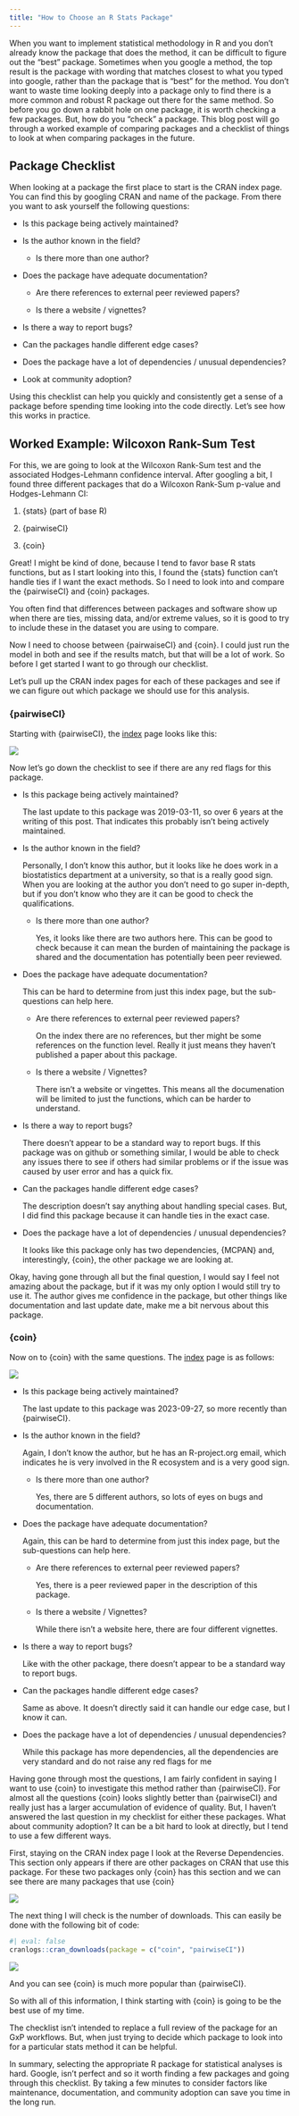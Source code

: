 ```yaml
---
title: "How to Choose an R Stats Package"
---
```


When you want to implement statistical methodology in R and you don't already know the package that does the method, it can be difficult to figure out the "best" package. Sometimes when you google a method, the top result is the package with wording that matches closest to what you typed into google, rather than the package that is "best" for the method. You don't want to waste time looking deeply into a package only to find there is a more common and robust R package out there for the same method. So before you go down a rabbit hole on one package, it is worth checking a few packages. But, how do you "check" a package. This blog post will go through a worked example of comparing packages and a checklist of things to look at when comparing packages in the future.

## Package Checklist

When looking at a package the first place to start is the CRAN index page. You can find this by googling CRAN and name of the package. From there you want to ask yourself the following questions:

-   Is this package being actively maintained?

-   Is the author known in the field?

    -   Is there more than one author?

-   Does the package have adequate documentation?

    -   Are there references to external peer reviewed papers?

    -   Is there a website / vignettes?

-   Is there a way to report bugs?

-   Can the packages handle different edge cases?

-   Does the package have a lot of dependencies / unusual dependencies?

-   Look at community adoption?

Using this checklist can help you quickly and consistently get a sense of a package before spending time looking into the code directly. Let's see how this works in practice.

## Worked Example: Wilcoxon Rank-Sum Test

For this, we are going to look at the Wilcoxon Rank-Sum test and the associated Hodges-Lehmann confidence interval. After googling a bit, I found three different packages that do a Wilcoxon Rank-Sum p-value and Hodges-Lehmann CI:

1.  {stats} (part of base R)

2.  {pairwiseCI}

3.  {coin}

Great! I might be kind of done, because I tend to favor base R stats functions, but as I start looking into this, I found the {stats} function can't handle ties if I want the exact methods. So I need to look into and compare the {pairwiseCI} and {coin} packages.

::: callout-tip
You often find that differences between packages and software show up when there are ties, missing data, and/or extreme values, so it is good to try to include these in the dataset you are using to compare.
:::

Now I need to choose between {pairwaiseCI} and {coin}. I could just run the model in both and see if the results match, but that will be a lot of work. So before I get started I want to go through our checklist.

Let's pull up the CRAN index pages for each of these packages and see if we can figure out which package we should use for this analysis.

### {pairwiseCI}

Starting with {pairwiseCI}, the [index](https://cran.r-project.org/web/packages/pairwiseCI/index.html) page looks like this:

![](images/clipboard-4202698305.png)

Now let's go down the checklist to see if there are any red flags for this package.

-   Is this package being actively maintained?

    <p style="color:blue;">

    The last update to this package was 2019-03-11, so over 6 years at the writing of this post. That indicates this probably isn't being actively maintained.

    </p>

-   Is the author known in the field?

    <p style="color:blue;">

    Personally, I don't know this author, but it looks like he does work in a biostatistics department at a university, so that is a really good sign. When you are looking at the author you don't need to go super in-depth, but if you don't know who they are it can be good to check the qualifications.

    </p>

    -   Is there more than one author?

        <p style="color:blue;">

        Yes, it looks like there are two authors here. This can be good to check because it can mean the burden of maintaining the package is shared and the documentation has potentially been peer reviewed.

        </p>

-   Does the package have adequate documentation?

    <p style="color:blue;">

    This can be hard to determine from just this index page, but the sub-questions can help here.

    </p>

    -   Are there references to external peer reviewed papers?

        <p style="color:blue;">

        On the index there are no references, but ther might be some references on the function level. Really it just means they haven't published a paper about this package.

        </p>

    -   Is there a website / Vignettes?

        <p style="color:blue;">

        There isn't a website or vingettes. This means all the documenation will be limited to just the functions, which can be harder to understand.

        </p>

-   Is there a way to report bugs?

    <p style="color:blue;">

    There doesn't appear to be a standard way to report bugs. If this package was on github or something similar, I would be able to check any issues there to see if others had similar problems or if the issue was caused by user error and has a quick fix.

    </p>

-   Can the packages handle different edge cases?

    <p style="color:blue;">

    The description doesn't say anything about handling special cases. But, I did find this package because it can handle ties in the exact case.

    </p>

-   Does the package have a lot of dependencies / unusual dependencies?

    <p style="color:blue;">

    It looks like this package only has two dependencies, {MCPAN} and, interestingly, {coin}, the other package we are looking at.

    </p>

Okay, having gone through all but the final question, I would say I feel not amazing about the package, but if it was my only option I would still try to use it. The author gives me confidence in the package, but other things like documentation and last update date, make me a bit nervous about this package.

### {coin}

Now on to {coin} with the same questions. The [index](https://cran.r-project.org/web/packages/coin/index.html) page is as follows:

![](images/clipboard-1725037014.png)

-   Is this package being actively maintained?

    <p style="color:blue;">

    The last update to this package was 2023-09-27, so more recently than {pairwiseCI}.

    </p>

-   Is the author known in the field?

    <p style="color:blue;">

    Again, I don't know the author, but he has an R-project.org email, which indicates he is very involved in the R ecosystem and is a very good sign.

    </p>

    -   Is there more than one author?

        <p style="color:blue;">

        Yes, there are 5 different authors, so lots of eyes on bugs and documentation.

        </p>

-   Does the package have adequate documentation?

    <p style="color:blue;">

    Again, this can be hard to determine from just this index page, but the sub-questions can help here.

    </p>

    -   Are there references to external peer reviewed papers?

        <p style="color:blue;">

        Yes, there is a peer reviewed paper in the description of this package.

        </p>

    -   Is there a website / Vignettes?

        <p style="color:blue;">

        While there isn't a website here, there are four different vignettes.

        </p>

-   Is there a way to report bugs?

    <p style="color:blue;">

    Like with the other package, there doesn't appear to be a standard way to report bugs.

    </p>

-   Can the packages handle different edge cases?

    <p style="color:blue;">

    Same as above. It doesn't directly said it can handle our edge case, but I know it can.

    </p>

-   Does the package have a lot of dependencies / unusual dependencies?

    <p style="color:blue;">

    While this package has more dependencies, all the dependencies are very standard and do not raise any red flags for me

    </p>

Having gone through most the questions, I am fairly confident in saying I want to use {coin} to investigate this method rather than {pairwiseCI}. For almost all the questions {coin} looks slightly better than {pairwiseCI} and really just has a larger accumulation of evidence of quality. But, I haven't answered the last question in my checklist for either these packages. What about community adoption? It can be a bit hard to look at directly, but I tend to use a few different ways.

First, staying on the CRAN index page I look at the Reverse Dependencies. This section only appears if there are other packages on CRAN that use this package. For these two packages only {coin} has this section and we can see there are many packages that use {coin}

![](images/clipboard-118256266.png)

The next thing I will check is the number of downloads. This can easily be done with the following bit of code:

```r
#| eval: false
cranlogs::cran_downloads(package = c("coin", "pairwiseCI"))

```

![](images/clipboard-3979687165.png)

And you can see {coin} is much more popular than {pairwiseCI}.

So with all of this information, I think starting with {coin} is going to be the best use of my time.

The checklist isn't intended to replace a full review of the package for an GxP workflows. But, when just trying to decide which package to look into for a particular stats method it can be helpful.

In summary, selecting the appropriate R package for statistical analyses is hard. Google, isn't perfect and so it worth finding a few packages and going through this checklist. By taking a few minutes to consider factors like maintenance, documentation, and community adoption can save you time in the long run.
